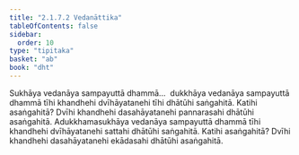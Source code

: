 ```yaml
---
title: "2.1.7.2 Vedanāttika"
tableOfContents: false
sidebar:
  order: 10
type: "tipitaka"
basket: "ab"
book: "dht"
---
```



<DynamicBreadcrumb />

<Division number="79" book="dht">

<Paragraph number="125" book="dht">
Sukhāya vedanāya sampayuttā dhammā…  dukkhāya vedanāya sampayuttā dhammā tīhi khandhehi dvīhāyatanehi tīhi dhātūhi saṅgahitā. Katihi asaṅgahitā? Dvīhi khandhehi dasahāyatanehi pannarasahi dhātūhi asaṅgahitā.
</Paragraph>

</Division>
<Division number="80" book="dht">

<Paragraph number="126" book="dht">
Adukkhamasukhāya vedanāya sampayuttā dhammā tīhi khandhehi dvīhāyatanehi sattahi dhātūhi saṅgahitā. Katihi asaṅgahitā? Dvīhi khandhehi dasahāyatanehi ekādasahi dhātūhi asaṅgahitā.
</Paragraph>
</Division>